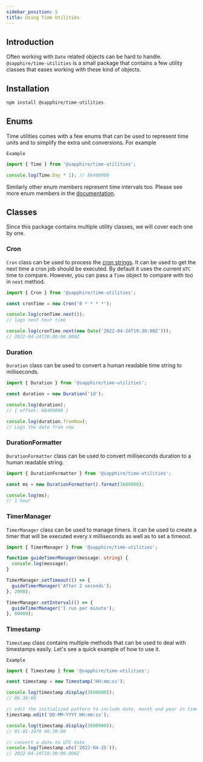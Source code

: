 ```yaml
---
sidebar_position: 5
title: Using Time Utilities
---
```


## Introduction

Often working with `Date` related objects can be hard to handle. `@sapphire/time-utilities` is a small package that
contains a few utility classes that eases working with these kind of objects.

## Installation

```bash npm2yarn2pnpm
npm install @sapphire/time-utilities
```

## Enums

Time utilities comes with a few enums that can be used to represent time units and to simplify the extra unit
conversions. For example

`Example`

```typescript ts2esm2cjs
import { Time } from '@sapphire/time-utilities';

console.log(Time.Day * 1); // 86400000
```

Similarly other enum members represent time intervals too. Please see more enum members in the
[documentation][time-enum].

## Classes

Since this package contains multiple utility classes, we will cover each one by one.

### Cron

`Cron` class can be used to process the [cron strings][cron-strings]. It can be used to get the next time a cron job
should be executed. By default it uses the current `UTC` time to compare. However, you can pass a `Time` object to
compare with too in `next` method.

```typescript ts2esm2cjs
import { Cron } from '@sapphire/time-utilities';

const cronTime = new Cron('0 * * * *');

console.log(cronTime.next());
// logs next hour time

console.log(cronTime.next(new Date('2022-04-24T19:30:00Z')));
// 2022-04-24T20:00:00.000Z
```

### Duration

`Duration` class can be used to convert a human readable time string to milliseconds.

```typescript ts2esm2cjs
import { Duration } from '@sapphire/time-utilities';

const duration = new Duration('1d');

console.log(duration);
// { offset: 86400000 }

console.log(duration.fromNow);
// Logs the date from now
```

### DurationFormatter

`DurationFormatter` class can be used to convert milliseconds duration to a human readable string.

```typescript ts2esm2cjs
import { DurationFormatter } from '@sapphire/time-utilities';

const ms = new DurationFormatter().format(3600000);

console.log(ms);
// 1 hour
```

### TimerManager

`TimerManager` class can be used to manage timers. It can be used to create a timer that will be executed every `X`
milliseconds as well as to set a timeout.

```typescript ts2esm2cjs
import { TimerManager } from '@sapphire/time-utilities';

function guideTimerManager(message: string) {
  console.log(message);
}

TimerManager.setTimeout(() => {
  guideTimerManager('After 2 seconds');
}, 2000);

TimerManager.setInterval(() => {
  guideTimerManager('I run per minute');
}, 60000);
```

### Timestamp

`Timestamp` class contains multiple methods that can be used to deal with timestamps easily. Let's see a quick example
of how to use it.

`Example`

```typescript ts2esm2cjs
import { Timestamp } from '@sapphire/time-utilities';

const timestamp = new Timestamp('HH:mm:ss');

console.log(timestamp.display(3600000));
// 06:30:00

// edit the initialized pattern to include date, month and year in timestamp
timestamp.edit('DD-MM-YYYY HH:mm:ss');

console.log(timestamp.display(3600000));
// 01-01-1970 06:30:00

// convert a date to UTC date
console.log(Timestamp.utc('2022-04-25'));
// 2022-04-24T18:30:00.000Z
```

[cron-strings]: https://en.wikipedia.org/wiki/Cron
[time-enum]: ../../Documentation/api-utilities/enums/time_utilities_src.Time
